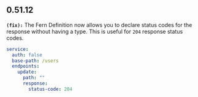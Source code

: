 ## 0.51.12
**`(fix):`** The Fern Definition now allows you to declare status codes for the response without having a type. 
This is useful for `204` response status codes. 

```yml users.yml
service: 
  auth: false
  base-path: /users
  endpoints: 
    update: 
      path: ""
      response: 
        status-code: 204        
```


